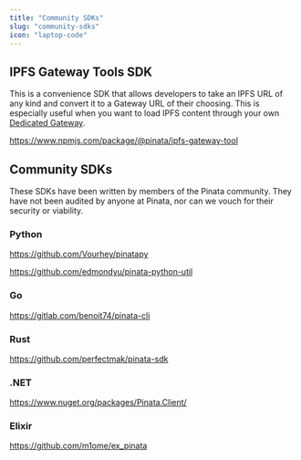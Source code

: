 ```yaml
---
title: "Community SDKs"
slug: "community-sdks"
icon: "laptop-code"
---
```


## IPFS Gateway Tools SDK

This is a convenience SDK that allows developers to take an IPFS URL of any kind and convert it to a Gateway URL of their choosing. This is especially useful when you want to load IPFS content through your own [Dedicated Gateway](/gateways/dedicated-ipfs-gateways).

https://www.npmjs.com/package/@pinata/ipfs-gateway-tool

## Community SDKs

These SDKs have been written by members of the Pinata community. They have not been audited by anyone at Pinata, nor can we vouch for their security or viability.

### Python

https://github.com/Vourhey/pinatapy

https://github.com/edmondyu/pinata-python-util

### Go

https://gitlab.com/benoit74/pinata-cli

### Rust

https://github.com/perfectmak/pinata-sdk

### .NET

https://www.nuget.org/packages/Pinata.Client/

### Elixir

https://github.com/m1ome/ex_pinata
